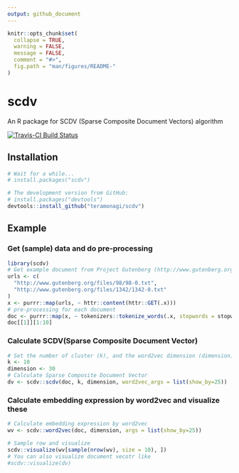 ```yaml
---
output: github_document
---
```


<!-- README.md is generated from README.Rmd. Please edit that file -->

```r
knitr::opts_chunk$set(
  collapse = TRUE,
  warning = FALSE,
  message = FALSE,
  comment = "#>",
  fig.path = "man/figures/README-"
)
```

# scdv
An R package for SCDV (Sparse Composite Document Vectors) algorithm

[![Travis-CI Build
Status](https://api.travis-ci.com/teramonagi/scdv.svg?branch=master)](https://travis-ci.com/teramonagi/scdv)
<!-- [![CRAN\_Status\_Badge](https://www.r-pkg.org/badges/version/scdv)](https://cran.r-project.org/package=scdv) -->

## Installation

```r
# Wait for a while...
# install.packages("scdv")

# The development version from GitHub:
# install.packages("devtools")
devtools::install_github("teramonagi/scdv")
```

## Example

### Get (sample) data and do pre-processing
```r
library(scdv)
# Get example document from Project Gutenberg (http://www.gutenberg.org/wiki/Main_Page)
urls <- c(
  "http://www.gutenberg.org/files/98/98-0.txt",
  "http://www.gutenberg.org/files/1342/1342-0.txt"
)
x <- purrr::map(urls, ~ httr::content(httr::GET(.x)))
# pre-processing for each document
doc <- purrr::map(x, ~ tokenizers::tokenize_words(.x, stopwords = stopwords::stopwords("en"))[[1]])
doc[[1]][1:10]
```

### Calculate SCDV(Sparse Composite Document Vector)
```r
# Set the number of cluster (k), and the word2vec dimension (dimension)
k <- 10
dimension <- 30
# Calculate Sparse Composite Document Vector
dv <- scdv::scdv(doc, k, dimension, word2vec_args = list(show_by=25))
```

### Calculate embedding expression by word2vec and visualize these
```r
# Calculate embedding expression by word2vec
wv <- scdv::word2vec(doc, dimension, args = list(show_by=25))
```

```r
# Sample row and visualize
scdv::visualize(wv[sample(nrow(wv), size = 10), ])
# You can also visualize document vecotr like
#scdv::visualize(dv)
```
